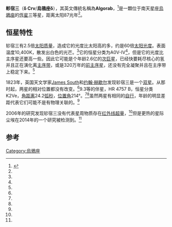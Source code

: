 {{Starbox begin |
   name=轸宿三}}
{{Starbox image
| image = 
     <div style="position: relative">[[File:Corvus_IAU.svg|250px]]
     <div style="position: absolute; left: 47.8%; top: 35.7%;">[[File:Cercle_rouge_100%.svg|12px]]</div>
     </div>
| caption=轸宿三的位置 (红圈处)
}}
{{Starbox observe |
   epoch=J2000.0 |
   constell=[[烏鴉座|烏鴉座]] |
   星官 = [[轸_(星官)|轸 (星官)]]|
   ra={{RA|12|29|52}}|
   dec={{DEC|-16|30|55.5}} |
   appmag_v=+2.96 }}
{{Starbox character |
  class=A0V |
  b-v= -0.05 |
  u-b= -0.05 |
  variable= }}
{{Starbox astrometry
| radial_v = +9
| prop_mo_ra  = −210.49
| prop_mo_dec = −138.74
| parallax = 37.55
| p_error  = 0.16
| parallax_footnote = 
| absmag_v = +0.83
}}
{{Starbox detail
| mass     = 2.5 <ref name="kaler"/>
| radius   = 
| luminosity  = 60
| temperature = 10400
| metal_fe = 
| rotational_velocity = 236
| age      = {{val|260|+14|-24|e=6}} or {{val|3.2|+0.1|-0.1|e=6}}
}}
{{Starbox catalog
| names = 7 Crv, [[Bonner_Durchmusterung|BD]]−15 3482, [[FK5|FK5]] 465, [[Henry_Draper_Catalogue|HD]] 108767, [[Hipparcos_catalogue|HIP]] 60965, [[Bright_Star_Catalogue|HR]] 4757, [[Smithsonian_Astrophysical_Observatory_Star_Catalog|SAO]] 157323.
}}
{{Starbox reference
| Simbad = del+Crv
}}
{{Starbox end}}

'''軫宿三'''（'''δ Crv'''/'''烏鴉座δ'''），其英文傳統名稱為'''Algorab'''，<ref name="IAU-CSN">{{cite web | url=http://www.pas.rochester.edu/~emamajek/WGSN/IAU-CSN.txt | title=IAU Catalog of Star Names | accessdate=28 July 2016 | archive-date=2018-07-07 | archive-url=https://web.archive.org/web/20180707180747/http://www.pas.rochester.edu/~emamajek/WGSN/IAU-CSN.txt | dead-url=no }}</ref>是一顆位于南天星座[[烏鴉座|烏鴉座]]的[[恆星|恆星]]三等星，距离太阳87光年<ref name=aaa474_2_653/>。

==恒星特性==
轸宿三有2.5倍[[太阳质量|太阳质量]]，造成它的光度比太阳高的多，约是60倍[[太阳光度|太阳光度]]。表面温度10,400K，散发出白色的光芒。<ref name=csiro/>它的恒星分类为A0V-IV<ref name=aj132_1_161/>，但是它的光度比主序星还要高一些。因此它可能是个年龄2.6亿的[[次巨星|次巨星]]，已经快要耗尽核心的氢并且正在演化离[[主序带|主序带]]，或是320万年的[[前主序星|前主序星]]，还没有完全凝聚并且在主序带上稳定下来。<ref name=aaa495_3_901/>

1823年，英国天文学家[[James_South|James South]]和[[约翰·赫歇尔|约翰·赫歇尔]]发现轸宿三是一个[[双星|双星]]。从那时起，两星的相对位置都没有改变。<ref name=garfinkle1997/>9.3等的伴星，HR 4757 B，恒星分类K2Ve，[[角距离|角距离]]24.2[[弧秒|弧秒]]，[[位置角|位置角]]214°。<ref name=garfinkle1997/><ref name=mnras389_2_869/>虽然两星有相同的[[自行|自行]]，年龄的明显差距代表它们可能不是有物理关联的。<ref name=aaa495_3_901/>

2006年的研究发现轸宿三没有代表星周物质存在[[红外线超量|红外线超量]]，<ref name=apj653_1_675/>但是更热的星际尘埃在2014年的一个研究被检测到。<ref name=Ertel/>

==参考==
{{reflist|30em|refs=

<ref name="kaler">{{cite web
 | title=ALGORAB (Delta Corvi)
 | publisher=University of Illinois
 | work=Stars
 | first1=James B.
 | last1=Kaler
 | url=http://stars.astro.illinois.edu/sow/algorab.html
 | accessdate=2010-02-24
 | archive-date=2020-07-28
 | archive-url=https://web.archive.org/web/20200728220242/http://stars.astro.illinois.edu/sow/algorab.html
 | dead-url=no
 }}</ref>

<ref name=aaa474_2_653>{{citation | first=F. | last=van Leeuwen |date=November 2007 | title=Validation of the new Hipparcos reduction | journal=Astronomy and Astrophysics | volume=474 | issue=2 | pages=653–664 | bibcode=2007A&A...474..653V | doi=10.1051/0004-6361:20078357 |arxiv = 0708.1752 }}</ref>

<ref name=aj132_1_161>{{citation | display-authors=1 | last1=Gray | first1=R. O. | first2=C. J. | last2=Corbally | first3=R. F. | last3=Garrison | first4=M. T. | last4=McFadden | first5=P. E. | last5=Robinson | title=Contributions to the Nearby Stars (NStars) Project: Spectroscopy of Stars Earlier than M0 within 40 parsecs: The Northern Sample I | journal=The Astronomical Journal | volume=132 | issue=1 | pages=161–170 |date=July 2006 | doi=10.1086/504637 | bibcode=2006AJ....132..161G |arxiv = astro-ph/0603770 }}</ref>

<ref name=Ertel>{{cite journal|date=2014 |author1=Ertel, S. |author2=Absil, O. |author3=Defrère, D. |author4=Le Bouquin, J.-B. |author5=Augereau, J.-C. |author6=Marion, L. |author7=Blind, N. |author8=Bonsor, A. |author9=Bryden, G. |author10=Lebreton, J. |author11=Milli, J. |title=A near-infrared interferometric survey of debris-disk stars. IV. An unbiased sample of 92 southern stars observed in H band with VLTI/PIONIER|journal=Astronomy & Astrophysics|volume=570|pages=20 |id=A128 | doi=10.1051/0004-6361/201424438 |bibcode=2014A&A...570A.128E|arxiv = 1409.6143 }}</ref>

<ref name=apj653_1_675>{{citation | display-authors=1 | last1=Su | first1=K. Y. L. | last2=Rieke | first2=G. H. | last3=Stansberry | first3=J. A. | last4=Bryden | first4=G. | last5=Stapelfeldt | first5=K. R. | last6=Trilling | first6=D. E. | last7=Muzerolle | first7=J. | last8=Beichman | first8=C. A. | last9=Moro-Martin | first9=A. | title=Debris Disk Evolution around A Stars | journal=The Astrophysical Journal | volume=653 | issue=1 | pages=675–689 |date=December 2006 | doi=10.1086/508649 | bibcode=2006ApJ...653..675S |arxiv = astro-ph/0608563 }}</ref>

<ref name=aaa495_3_901>{{citation | display-authors=1 | last1=Montesinos | first1=B. | last2=Eiroa | first2=C. | last3=Mora | first3=A. | last4=Merín | first4=B. | title=Parameters of Herbig Ae/Be and Vega-type stars | journal=Astronomy and Astrophysics | volume=495 | issue=3 | pages=901–917 |date=March 2009 | doi=10.1051/0004-6361:200810623 | bibcode=2009A&A...495..901M |arxiv = 0811.3557 }}</ref>

<ref name=mnras389_2_869>{{citation | last1=Eggleton | first1=P. P. | last2=Tokovinin | first2=A. A. | title=A catalogue of multiplicity among bright stellar systems | journal=[[Monthly_Notices_of_the_Royal_Astronomical_Society|Monthly Notices of the Royal Astronomical Society]] | volume=389 | issue=2 | pages=869–879 |date=September 2008 | doi=10.1111/j.1365-2966.2008.13596.x | bibcode=2008MNRAS.389..869E |arxiv = 0806.2878 }}</ref>

<ref name=csiro>{{citation |title=The Colour of Stars |date=December 21, 2004 |work=Australia Telescope, Outreach and Education |publisher=Commonwealth Scientific and Industrial Research Organisation |url=http://outreach.atnf.csiro.au/education/senior/astrophysics/photometry_colour.html |accessdate=2012-01-16 |deadurl=yes |archiveurl=https://www.webcitation.org/6630AbtJZ?url=http://outreach.atnf.csiro.au/education/senior/astrophysics/photometry_colour.html |archivedate=2012-03-10 |df= }}</ref>

<ref name=garfinkle1997>{{citation | first1=Robert A. | last1=Garfinkle | title=Star-Hopping: Your Visa to Viewing the Universe | publisher=Cambridge University Press | year=1997 | isbn=0-521-59889-3 | page=109 | url=https://books.google.com/books?id=40JzBYGREL0C&pg=PA109 }}</ref>
}}
{{乌鸦座恒星}}
{{星官|轸宿|4|5}}
[[Category:烏鴉座|Category:烏鴉座]]